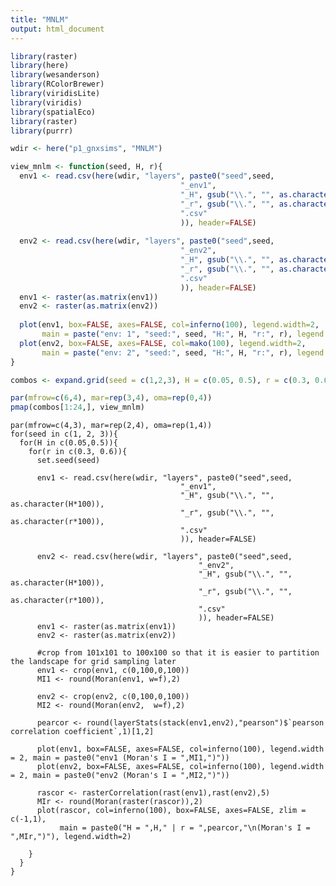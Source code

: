 ```yaml
---
title: "MNLM"
output: html_document
---
```


```r
library(raster)
library(here)
library(wesanderson)
library(RColorBrewer)
library(viridisLite)
library(viridis)
library(spatialEco)
library(raster)
library(purrr)

wdir <- here("p1_gnxsims", "MNLM")
```


```r
view_mnlm <- function(seed, H, r){
  env1 <- read.csv(here(wdir, "layers", paste0("seed",seed,
                                      "_env1",
                                      "_H", gsub("\\.", "", as.character(H*100)),
                                      "_r", gsub("\\.", "", as.character(r*100)),
                                      ".csv"
                                      )), header=FALSE)
  
  env2 <- read.csv(here(wdir, "layers", paste0("seed",seed,
                                      "_env2",
                                      "_H", gsub("\\.", "", as.character(H*100)),
                                      "_r", gsub("\\.", "", as.character(r*100)),
                                      ".csv"
                                      )), header=FALSE)
  env1 <- raster(as.matrix(env1))
  env2 <- raster(as.matrix(env2))
    
  plot(env1, box=FALSE, axes=FALSE, col=inferno(100), legend.width=2, 
       main = paste("env: 1", "seed:", seed, "H:", H, "r:", r), legend = FALSE)
  plot(env2, box=FALSE, axes=FALSE, col=mako(100), legend.width=2, 
       main = paste("env: 2", "seed:", seed, "H:", H, "r:", r), legend = FALSE)
}

combos <- expand.grid(seed = c(1,2,3), H = c(0.05, 0.5), r = c(0.3, 0.6))

par(mfrow=c(6,4), mar=rep(3,4), oma=rep(0,4))
pmap(combos[1:24,], view_mnlm)

```


```CHUNK

par(mfrow=c(4,3), mar=rep(2,4), oma=rep(1,4))
for(seed in c(1, 2, 3)){
  for(H in c(0.05,0.5)){
    for(r in c(0.3, 0.6)){
      set.seed(seed)
      
      env1 <- read.csv(here(wdir, "layers", paste0("seed",seed,
                                      "_env1",
                                      "_H", gsub("\\.", "", as.character(H*100)),
                                      "_r", gsub("\\.", "", as.character(r*100)),
                                      ".csv"
                                      )), header=FALSE)
  
      env2 <- read.csv(here(wdir, "layers", paste0("seed",seed,
                                          "_env2",
                                          "_H", gsub("\\.", "", as.character(H*100)),
                                          "_r", gsub("\\.", "", as.character(r*100)),
                                          ".csv"
                                          )), header=FALSE)
      env1 <- raster(as.matrix(env1))
      env2 <- raster(as.matrix(env2))
      
      #crop from 101x101 to 100x100 so that it is easier to partition the landscape for grid sampling later
      env1 <- crop(env1, c(0,100,0,100))
      MI1 <- round(Moran(env1, w=f),2)
      
      env2 <- crop(env2, c(0,100,0,100))
      MI2 <- round(Moran(env2,  w=f),2)
      
      pearcor <- round(layerStats(stack(env1,env2),"pearson")$`pearson correlation coefficient`,1)[1,2]
      
      plot(env1, box=FALSE, axes=FALSE, col=inferno(100), legend.width = 2, main = paste0("env1 (Moran's I = ",MI1,")"))
      plot(env2, box=FALSE, axes=FALSE, col=inferno(100), legend.width = 2, main = paste0("env2 (Moran's I = ",MI2,")"))
      
      rascor <- rasterCorrelation(rast(env1),rast(env2),5)
      MIr <- round(Moran(raster(rascor)),2)
      plot(rascor, col=inferno(100), box=FALSE, axes=FALSE, zlim = c(-1,1), 
           main = paste0("H = ",H," | r = ",pearcor,"\n(Moran's I = ",MIr,")"), legend.width=2)
      
    }
  }
}

```

